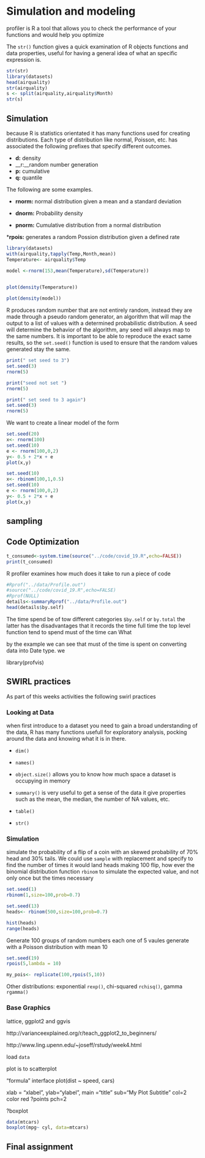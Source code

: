 # Simulation and modeling

profiler is R a tool that allows you to check the performance of your functions and would help you optimize 

The ```str()``` function gives a quick examination of R objects functions and data properties, useful for having a general idea of what an specific expression is. 

```r
str(str)
library(datasets)
head(airquality)
str(airquality)
s <- split(airquality,airquality$Month)
str(s) 
```


## Simulation 
because R is statistics orientated it has many functions used for creating distributions.  Each type of distribution like normal, Poisson, etc. has associated the following prefixes that specify different outcomes.

* __d:__ density
* __r:__random number generation
* __p:__ cumulative
* __q:__ quantile
 
 The following are some examples.
 
* __rnorm:__ normal distribution given a mean and a standard deviation 

* __dnorm:__ Probability density

* __pnorm:__ Cumulative distribution from a normal distribution 

*__rpois:__ generates a random Possion distribution given a defined rate

```r
library(datasets)
with(airquality,tapply(Temp,Month,mean))
Temperature<- airquality$Temp

model <-rnorm(153,mean(Temperature),sd(Temperature))
 

plot(density(Temperature))

plot(density(model))

```

R produces random number that are not entirely random, instead they are made through a pseudo random generator, an algorithm that will map the output to a list of values with a determined probabilistic distribution. A seed will determine the behavior of the algorithm, any seed will always map to the same numbers. It is important to be able to reproduce the exact same results, so the ```set.seed()``` function is used to ensure that the random values generated stay the same.



```r
print(" set seed to 3")
set.seed(3)
rnorm(5)

print("seed not set ")
rnorm(5)

print(" set seed to 3 again")
set.seed(3)
rnorm(5)
```
We want to create a linear model of the form

\begin{equation*} 
  y= \beta _1 + \beta_2 x +\epsilon
  (\#eq:binom)
\end{equation*} 


```r
set.seed(20)
x<- rnorm(100)
set.seed(10)
e <- rnorm(100,0,2)
y<- 0.5 + 2*x + e
plot(x,y)
```
```r
set.seed(10)
x<- rbinom(100,1,0.5)
set.seed(10)
e <- rnorm(100,0,2)
y<- 0.5 + 2*x + e
plot(x,y)
```

## sampling



## Code Optimization 
```r

t_consumed<-system.time(source("../code/covid_19.R",echo=FALSE))
print(t_consumed)

```

R profiler 
examines how much does it take to run a piece of code
```r

#Rprof("../data/Profile.out")
#source("../code/covid_19.R",echo=FALSE)
#Rprof(NULL)
details<-summaryRprof("../data/Profile.out")
head(details$by.self)

```
The time spend be of tow different categories ```$by.self``` or ```by.total``` the latter has the disadvantages that it records the time full time the top level function tend to spend must of the time   can 
What 

by the example we can see that must of the time is spent on converting data into Date type.    we

library(profvis)


## SWIRL practices
As part of this weeks activities the following swirl practices 

### Looking at Data
when first introduce to a dataset you need to gain a broad understanding of the data, R has many functions usefull for exploratory analysis, pocking around the data and knowing what it is in there.

* ```dim()```
* ```names()```
* ```object.size()``` allows you to know how much space a dataset is occupying in memory
* ```summary()``` is very useful to get a sense of the data it give properties such as the mean, the median, the number of NA values, etc.

* ```table()```
* ```str()```


### Simulation
simulate the probability of a flip of a coin with an skewed probability of 70% head and 30% tails. We could use ```sample``` with replacement and specify to find the number of times it would land heads making 100 flip, how ever the binomial distribution function ```rbinom``` to simulate the expected value, and not only once but the times necessary 

```r
set.seed(1)
rbinom(1,size=100,prob=0.7)

set.seed(13)
heads<- rbinom(500,size=100,prob=0.7)

hist(heads)
range(heads)
```

Generate 100 groups of random numbers each one of 5 vaules generate with a Poisson distribution with mean 10
```r
set.seed(19)
rpois(5,lambda = 10)

my_pois<- replicate(100,rpois(5,10))
```

Other distributions: exponential ```rexp()```, chi-squared ```rchisq()```, gamma ```rgamma()```

### Base Graphics
lattice, ggplot2 and ggvis

http://varianceexplained.org/r/teach_ggplot2_to_beginners/ 

http://www.ling.upenn.edu/~joseff/rstudy/week4.html

load ```data```

plot is to scatterplot

"formula" interface  plot(dist ~ speed, cars)

xlab = "xlabel", ylab="ylabel", main ="title"
sub="My Plot Subtitle"
col=2  color red
?points
pch=2

?boxplot

```r
data(mtcars)
boxplot(mpg~ cyl, data=mtcars)
```



## Final assignment




